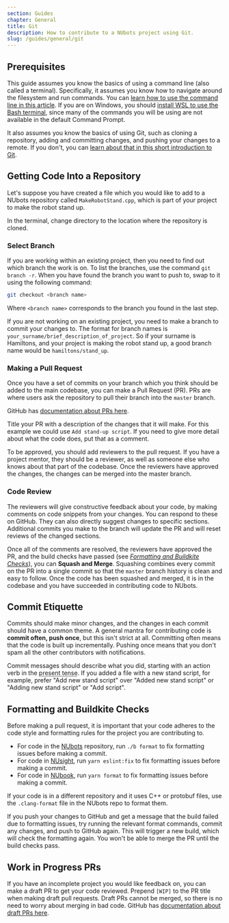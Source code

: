 ```yaml
---
section: Guides
chapter: General
title: Git
description: How to contribute to a NUbots project using Git.
slug: /guides/general/git
---
```


## Prerequisites

This guide assumes you know the basics of using a command line (also called a terminal). Specifically, it assumes you know how to navigate around the filesystem and run commands. You can [learn how to use the command line in this article](https://www.freecodecamp.org/news/conquering-the-command-line-f85f5e46c07c/). If you are on Windows, you should [install WSL to use the Bash terminal](https://docs.microsoft.com/en-us/windows/wsl/install-win10), since many of the commands you will be using are not available in the default Command Prompt.

It also assumes you know the basics of using Git, such as cloning a repository, adding and committing changes, and pushing your changes to a remote. If you don't, you can [learn about that in this short introduction to Git](https://www.freecodecamp.org/news/learn-the-basics-of-git-in-under-10-minutes-da548267cc91/).

## Getting Code Into a Repository

Let's suppose you have created a file which you would like to add to a NUbots repository called `MakeRobotStand.cpp`, which is part of your project to make the robot stand up.

In the terminal, change directory to the location where the repository is cloned.

### Select Branch

If you are working within an existing project, then you need to find out which branch the work is on. To list the branches, use the command `git branch -r`. When you have found the branch you want to push to, swap to it using the following command:

```sh
git checkout <branch name>
```

Where `<branch name>` corresponds to the branch you found in the last step.

If you are not working on an existing project, you need to make a branch to commit your changes to. The format for branch names is `your_surname/brief_description_of_project`. So if your surname is Hamiltons, and your project is making the robot stand up, a good branch name would be `hamiltons/stand_up`.

### Making a Pull Request

Once you have a set of commits on your branch which you think should be added to the main codebase, you can make a Pull Request (PR). PRs are where users ask the repository to pull their branch into the `master` branch.

GitHub has [documentation about PRs here](https://help.github.com/en/github/collaborating-with-issues-and-pull-requests/creating-a-pull-request).

Title your PR with a description of the changes that it will make. For this example we could use `Add stand-up script`. If you need to give more detail about what the code does, put that as a comment.

To be approved, you should add reviewers to the pull request. If you have a project mentor, they should be a reviewer, as well as someone else who knows about that part of the codebase. Once the reviewers have approved the changes, the changes can be merged into the master branch.

### Code Review

The reviewers will give constructive feedback about your code, by making comments on code snippets from your changes. You can respond to these on GitHub. They can also directly suggest changes to specific sections. Additional commits you make to the branch will update the PR and will reset reviews of the changed sections.

Once all of the comments are resolved, the reviewers have approved the PR, and the build checks have passed (see [_Formatting and Buildkite Checks_](#formatting-and-buildkite-checks)), you can **Squash and Merge**. Squashing combines every commit on the PR into a single commit so that the `master` branch history is clean and easy to follow. Once the code has been squashed and merged, it is in the codebase and you have succeeded in contributing code to NUbots.

## Commit Etiquette

Commits should make minor changes, and the changes in each commit should have a common theme. A general mantra for contributing code is **commit often, push once**, but this isn't strict at all. Committing often means that the code is built up incrementally. Pushing once means that you don't spam all the other contributors with notifications.

Commit messages should describe what you did, starting with an action verb in the <abbr title="Why? Think of your commit message as completing the sentence 'When applied, this commit will ...'">present tense</abbr>. If you added a file with a new stand script, for example, prefer "Add new stand script" over "Added new stand script" or "Adding new stand script" or "Add script".

## Formatting and Buildkite Checks

Before making a pull request, it is important that your code adheres to the code style and formatting rules for the project you are contributing to.

- For code in the [NUbots](https://github.com/NUbots/NUbots) repository, run `./b format` to fix formatting issues before making a commit.
- For code in [NUsight](https://github.com/NUbots/NUsight2), run `yarn eslint:fix` to fix formatting issues before making a commit.
- For code in [NUbook](https://github.com/NUbots/NUbook), run `yarn format` to fix formatting issues before making a commit.

If your code is in a different repository and it uses C++ or protobuf files, use the `.clang-format` file in the NUbots repo to format them.

If you push your changes to GitHub and get a message that the build failed due to formatting issues, try running the relevant format commands, commit any changes, and push to GitHub again. This will trigger a new build, which will check the formatting again. You won't be able to merge the PR until the build checks pass.

## Work in Progress PRs

If you have an incomplete project you would like feedback on, you can make a draft PR to get your code reviewed. Prepend `[WIP]` to the PR title when making draft pull requests. Draft PRs cannot be merged, so there is no need to worry about merging in bad code. GitHub has [documentation about draft PRs here](https://help.github.com/en/github/collaborating-with-issues-and-pull-requests/about-pull-requests#draft-pull-requests).
